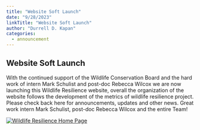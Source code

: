 ```yaml
---
title: "Website Soft Launch"
date: "9/28/2023"
linkTitle: "Website Soft Launch"
author: "Durrell D. Kapan"
categories:
  - announcement
---
```


## Website Soft Launch

<!-- add info here -->

With the continued support of the Wildlife Conservation Board and the hard work of intern Mark Schulist and post-doc Rebecca Wilcox we are now launching this Wildlife Resilience website, overall the organization of the website follows the development of the metrics of wildlife resilience project. Please check back here for announcements, updates and other news. Great work intern Mark Schulist, post-doc Rebecca Wilcox and the entire Team!

[![Wildlife Resilience Home Page](images/websitescreenshot.jpg)](https://wildliferesilience.github.io/wildliferesilience/)
